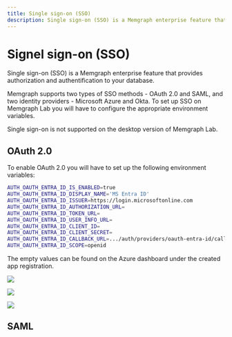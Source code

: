 ```yaml
---
title: Single sign-on (SSO)
description: Single sign-on (SSO) is a Memgraph enterprise feature that provides authorization and authentification to your database.
---
```



# Signel sign-on (SSO)

Single sign-on (SSO) is a Memgraph enterprise feature that provides authorization and authentification to your database.

Memgraph supports two types of SSO methods - OAuth 2.0 and SAML, and two identity providers - Microsoft Azure and Okta.
To set up SSO on Memgraph Lab you will have to configure the appropriate environment variables.

<Callout>

Single sign-on is not supported on the desktop version of Memgraph Lab.

</Callout>

## OAuth 2.0

To enable OAuth 2.0 you will have to set up the following environment variables:

```bash
AUTH_OAUTH_ENTRA_ID_IS_ENABLED=true
AUTH_OAUTH_ENTRA_ID_DISPLAY_NAME='MS Entra ID'
AUTH_OAUTH_ENTRA_ID_ISSUER=https://login.microsoftonline.com
AUTH_OAUTH_ENTRA_ID_AUTHORIZATION_URL=
AUTH_OAUTH_ENTRA_ID_TOKEN_URL=
AUTH_OAUTH_ENTRA_ID_USER_INFO_URL=
AUTH_OAUTH_ENTRA_ID_CLIENT_ID=
AUTH_OAUTH_ENTRA_ID_CLIENT_SECRET=
AUTH_OAUTH_ENTRA_ID_CALLBACK_URL=.../auth/providers/oauth-entra-id/callback
AUTH_OAUTH_ENTRA_ID_SCOPE=openid
```

The empty values can be found on the Azure dashboard under the created app registration.

![](/pages/data-visualization/lab-user-manual/sso-oauth-entra-callback.png)

![](/pages/data-visualization/lab-user-manual/sso-oauth-entra-endpoints.png)

![](/pages/data-visualization/lab-user-manual/sso-oauth-entra-secret.png)

## SAML
